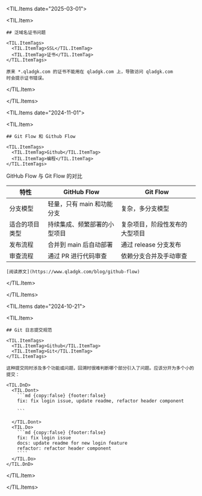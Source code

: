 
<TIL.Items date="2025-03-01">

  <TIL.Item>
    
    ## 泛域名证书问题

    <TIL.ItemTags>
      <TIL.ItemTag>SSL</TIL.ItemTag>
      <TIL.ItemTag>证书</TIL.ItemTag>
    </TIL.ItemTags>

    原来 *.qladgk.com 的证书不能用在 qladgk.com 上，导致访问 qladgk.com
    时会提示证书错误。

  </TIL.Item>

</TIL.Items>

<TIL.Items date="2024-11-01">

  <TIL.Item>
    
    ## Git Flow 和 Github Flow

    <TIL.ItemTags>
      <TIL.ItemTag>Github</TIL.ItemTag>
      <TIL.ItemTag>编程</TIL.ItemTag>
    </TIL.ItemTags>

GitHub Flow 与 Git Flow 的对比

| 特性           | GitHub Flow                  | Git Flow                       |
| -------------- | ---------------------------- | ------------------------------ |
| 分支模型       | 轻量，只有 main 和功能分支   | 复杂，多分支模型               |
| 适合的项目类型 | 持续集成、频繁部署的小型项目 | 复杂项目，阶段性发布的大型项目 |
| 发布流程       | 合并到 main 后自动部署       | 通过 release 分支发布          |
| 审查流程       | 通过 PR 进行代码审查         | 依赖分支合并及手动审查         |

    [阅读原文](https://www.qladgk.com/blog/github-flow)

  </TIL.Item>

</TIL.Items>

<TIL.Items date="2024-10-21">

  <TIL.Item>
    
    ## Git 日志提交规范

    <TIL.ItemTags>
      <TIL.ItemTag>Github</TIL.ItemTag>
      <TIL.ItemTag>Git</TIL.ItemTag>
    </TIL.ItemTags>

    这种提交同时涉及多个功能或问题，回溯时很难判断哪个部分引入了问题。应该分开为多个小的提交：

    <TIL.DnD>
      <TIL.Dont>
        ```md {copy:false} {footer:false}
        fix: fix login issue, update readme, refactor header component

        ```

      </TIL.Dont>
      <TIL.Do>
        ```md {copy:false} {footer:false}
        fix: fix login issue
        docs: update readme for new login feature
        refactor: refactor header component
        ````
      </TIL.Do>
    </TIL.DnD>

  </TIL.Item>

</TIL.Items>
